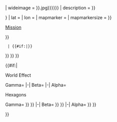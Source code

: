 <includeonly>{{Arkitexure start|dlc = {{{dlc|}}}|nodlcambox = {{{nodlcambox|}}}}}<div class="info-arkitex info-framework">

{{Arkitexure header
| name = {{{name|{{PAGENAME}}}}}
| wideimage = {{{wideimage|{{{image|{{{name|{{PAGENAME}}}}}.jpg}}}}}}
| description = {{{description|}}}
}}

{{Arkitexure map
| map = {{{map|{{{dlcmap|Genesis: Part 1}}}}}}
| lat = {{{lat|}}}
| lon = {{{lon|}}}
| mapmarker = {{{mapmarker|}}}
| mapmarkersize = {{{mapmarkersize|}}}
}}

<div class="info-arkitex info-module">
<div class="info-arkitex info-unit">
<div class="info-unit-caption">[[Missions (Genesis: Part 1)|Mission]]</div>
{{Arkitexure
  | Type
  | {{{type|}}}
}}{{Arkitexure
  | [[Biomes|Biome]]
  | {{{biome|}}}
}}{{Arkitexure
  | Player Capacity
  | {{#if:{{{maxplayer|}}}|{{{maxplayer|}}} players}}
}}{{Arkitexure
  | Time Limit{{#if:{{{betatimelimit|}}}|&#32;(Gamma)}}
  | {{#if:{{{timelimit|}}}|{{duration|{{{timelimit|}}}}}}}
}}{{Arkitexure
  | Time Limit (Beta)
  | {{#if:{{{betatimelimit|}}}|{{duration|{{{betatimelimit|}}}}}}}
}}{{Arkitexure
  | Time Limit (Alpha)
  | {{#if:{{{alphatimelimit|}}}|{{duration|{{{alphatimelimit|}}}}}}}
}}</div></div>{{#if:{{{gammahexagons|}}}{{{betahexagons|}}}{{{alphahexagons|}}}|<nowiki/>

<div class="info-arkitex info-module">
<div class="info-arkitex info-unit">
<div class="info-unit-caption">World Effect</div>
<div class="info-unit-caption">{{{worldbuffdescription|}}}
<tabber>
Gamma=
{{Arkitexure
  | Increase
  | {{{gammaworldbuffmulti|}}}
}}
|-|
Beta=
{{Arkitexure
  | Increase
  | {{{betaworldbuffmulti|}}}
}}
|-|
Alpha=
{{Arkitexure
  | Increase
  | {{{alphaworldbuffmulti|}}}
}}</tabber></div></div>

<div class="info-arkitex info-module">
<div class="info-arkitex info-unit">
<div class="info-unit-caption">Hexagons</div>
<tabber>
Gamma=
{{Arkitexure
  | Base Amount
  | {{Icon|Hexagon Icon|{{{gammahexagons|}}}|size=20px}}
}}{{Arkitexure
  | First-time Bonus
  | {{#if:{{{gammafirstbonushexagons|}}}|{{Icon|Hexagon Icon|{{{gammafirstbonushexagons|}}}|size=20px}}}}
}}{{Arkitexure
  | Last-hit Bonus
  | {{#if:{{{gammalasthitbonushexagons|}}}|{{Icon|Hexagon Icon|{{{gammalasthitbonushexagons|}}}|size=20px}}}}
}}
|-|
Beta=
{{Arkitexure
  | Base Amount
  | {{Icon|Hexagon Icon|{{{betahexagons|}}}|size=20px}}
}}{{Arkitexure
  | First-time Bonus
  | {{#if:{{Icon|Hexagon Icon|{{{betafirstbonushexagons|}}}|size=20px}}}}
}}{{Arkitexure
  | Last-hit Bonus
  | {{#if:{{{betalasthitbonushexagons|}}}|{{Icon|Hexagon Icon|{{{betalasthitbonushexagons|}}}|size=20px}}}}
}}
|-|
Alpha=
{{Arkitexure
  | Base Amount
  | {{Icon|Hexagon Icon|{{{alphahexagons|}}}|size=20px}}
}}{{Arkitexure
  | First-time Bonus
  | {{#if:{{Icon|Hexagon Icon|{{{alphafirstbonushexagons|}}}|size=20px}}}}
}}{{Arkitexure
  | Last-hit Bonus
  | {{#if:{{{alphalasthitbonushexagons|}}}|{{Icon|Hexagon Icon|{{{alphalasthitbonushexagons|}}}|size=20px}}}}
}}</tabber></div></div>}}</div>
</includeonly><noinclude>
{{Infobox mission/sandbox
|description= testy testy test test
|type = hunt
|mayplayer = 5
|timelimit = 150
|betatimelimit = 250
|alphatimelimit = 3200
|gammahexagons = 150
|betahexagons = 250
|alphahexagons = 24320
|worldbuffdescription = testy testy test test mc testy 
|gammaworldbuffmulti = 0.1
|betaworldbuffmulti = 0.3
|alphaworldbuffmulti = 0.5
}}
</noinclude>
